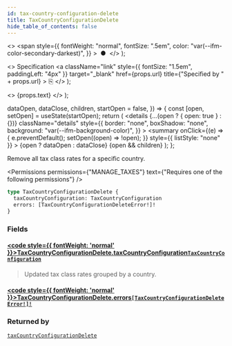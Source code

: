 ```yaml
---
id: tax-country-configuration-delete
title: TaxCountryConfigurationDelete
hide_table_of_contents: false
---
```


  <>
    <span
      style={{
        fontWeight: "normal",
        fontSize: ".5em",
        color: "var(--ifm-color-secondary-darkest)",
      }}
    >
      &nbsp;●&nbsp;
    </span>
  </>
);

  <>
    Specification
    <a
      className="link"
      style={{ fontSize: "1.5em", paddingLeft: "4px" }}
      target="\_blank"
      href={props.url}
      title={"Specified by " + props.url}
    >
      ⎘
    </a>
  </>
);

  <>
    <span className={props.class}>{props.text}</span>
  </>
);


  dataOpen,
  dataClose,
  children,
  startOpen = false,
}) => {
  const [open, setOpen] = useState(startOpen);
  return (
    <details
      {...(open ? { open: true } : {})}
      className="details"
      style={{
        border: "none",
        boxShadow: "none",
        background: "var(--ifm-background-color)",
      }}
    >
      <summary
        onClick={(e) => {
          e.preventDefault();
          setOpen((open) => !open);
        }}
        style={{ listStyle: "none" }}
      >
        {open ? dataOpen : dataClose}
      </summary>
      {open && children}
    </details>
  );
};

Remove all tax class rates for a specific country.

<Badge text="Added in Saleor 3.9" class="secondary margin-bottom--sm" />

<Permissions
  permissions={"MANAGE_TAXES"}
  text={"Requires one of the following permissions"}
/>

```graphql
type TaxCountryConfigurationDelete {
  taxCountryConfiguration: TaxCountryConfiguration
  errors: [TaxCountryConfigurationDeleteError!]!
}
```

### Fields

#### [<code style={{ fontWeight: 'normal' }}>TaxCountryConfigurationDelete.<b>taxCountryConfiguration</b></code>](#)<Bullet />[`TaxCountryConfiguration`](../../../api-reference/taxes/objects/tax-country-configuration) <Badge class="badge badge--secondary" text="object"/>

> Updated tax class rates grouped by a country.

#### [<code style={{ fontWeight: 'normal' }}>TaxCountryConfigurationDelete.<b>errors</b></code>](#)<Bullet />[`[TaxCountryConfigurationDeleteError!]!`](../../../api-reference/taxes/objects/tax-country-configuration-delete-error) <Badge class="badge badge--secondary" text="non-null"/> <Badge class="badge badge--secondary" text="object"/>

>

### Returned by

[`taxCountryConfigurationDelete`](../../../api-reference/taxes/mutations/tax-country-configuration-delete) <Badge class="badge badge--secondary" text="mutation"/>

